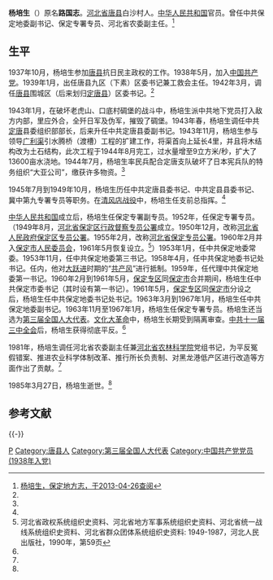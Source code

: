 '''杨培生'''（{{bd|1915年||1985年|3月27日}}）原名'''路国志'''。[[河北省|河北省]][[唐县|唐县]]白沙村人。[[中华人民共和国|中华人民共和国]]官员。曾任中共保定地委副书记、保定专署专员、河北省农委副主任。<ref name=bddfz>[http://www.bddfz.com/info/view.aspx?id=1032 杨培生，保定地方志，于2013-04-26查阅]{{dead link|date=2018年3月 |bot=InternetArchiveBot |fix-attempted=yes }}</ref>

==生平==
1937年10月，杨培生参加[[唐县|唐县]]抗日民主政权的工作。1938年5月，加入[[中国共产党|中国共产党]]。1939年1月，出任唐县九区（下素）区委书记兼工救会主任。1942年3月，调任[[唐县|唐县]]围城区（后来划归[[定唐县|定唐县]]）区委书记。<ref name=bddfz/>

1943年1月，在破坏老虎山、口底村碉堡的战斗中，杨培生派中共地下党员打入敌方内部，里应外合，全歼日军及伪军，摧毁了碉堡。1943年春，杨培生调任中共[[定唐|定唐]]县委组织部部长，后来升任中共定唐县委副书记。1943年11月，杨培生参与领导[[广利渠|广利渠]]引水腾桥（渡槽）工程的扩建工作，将渠首向上延长4里，并且将木结构改为土石结构，此次工程于1944年8月完工，过水量增至9立方米/秒，扩大了13600亩水浇地。1944年7月，杨培生率民兵配合定唐支队破坏了日本宪兵队的特务组织“大亚公司”，缴获许多物资。<ref name=bddfz/>

1945年7月到1949年10月，杨培生历任中共定唐县委书记、中共定县县委书记、冀中第九专署专员等职务。在[[清风店战役|清风店战役]]中，杨培生任支前总指挥。<ref name=bddfz/>

[[中华人民共和国|中华人民共和国]]成立后，杨培生任保定专署副专员。1952年，任保定专署专员。（1949年8月，[[河北省保定区行政督察专员公署|河北省保定区行政督察专员公署]]成立。1950年12月，改称[[河北省人民政府保定区专员公署|河北省人民政府保定区专员公署]]。1955年2月，改称[[河北省保定专员公署|河北省保定专员公署]]。1960年2月并入[[保定市人民委员会|保定市人民委员会]]，1961年5月恢复设立。<ref>河北省政权系统组织史资料、河北省地方军事系统组织史资料、河北省统一战线系统组织史资料、河北省群众团体系统组织史资料: 1949-1987，河北人民出版社，1990年，第59页</ref>）1953年1月，任中共保定地委常委。1953年11月，任中共保定地委第三书记。1958年4月，任中共保定地委书记处书记。任内，他对[[大跃进|大跃进]]时期的“[[共产风|共产风]]”进行抵制。1959年，任代理中共保定地委第一书记。1960年2月到1961年5月，[[保定专区|保定专区]]同[[保定市|保定市]]合并期间，杨培生任中共保定市委书记（其时设有第一书记）。1961年5月，[[保定专区|保定专区]]同[[保定市|保定市]]分设之后，杨培生任中共保定地委书记处书记。1963年3月到1967年1月，杨培生任中共保定地委副书记。1963年11月至1967年1月，杨培生任保定专署专员。杨培生还当选为[[第三届全国人大代表|第三届全国人大代表]]。[[文化大革命|文化大革命]]中，杨培生长期受到隔离审查。[[中共十一届三中全会|中共十一届三中全会]]后，杨培生获得彻底平反。<ref name=bddfz/>

1981年，杨培生调任河北省农委副主任兼[[河北省农林科学院|河北省农林科学院]]党组书记，为平反冤假错案、推进农业科学体制改革、推行所长负责制、对黑龙港低产区进行改造等方面作出了贡献。<ref name=bddfz/>

1985年3月27日，杨培生逝世。<ref name=bddfz/>

==参考文献==
{{reflist}}

{{-}}
{{start box}}
{{s-gov}}
{{s-before|[[王国珍|王国珍]]}}
{{s-title|[[河北省人民政府保定区专员公署|河北省人民政府保定区专员公署]]专员<br><small>（1955年2月改称[[河北省保定专员公署|河北省保定专员公署]]专员）</small>|1952年—1960年2月}}
{{s-vac|next=[[李佩先|李佩先]]|reason=专市合并}}
{{s-before|[[李佩先|李佩先]]}}
{{s-title|[[河北省保定专员公署|河北省保定专员公署]]专员|1963年11月—1968年8月}}
{{s-after|[[刘海清|刘海清]]<br><small>[[保定地区革命委员会|保定地区革命委员会]]主任}}
{{end box}}

{{保定市市长}}
{{DEFAULTSORT:Yang杨}}
[[Category:杨姓|P]]
[[Category:唐县人|Category:唐县人]]
[[Category:第三届全国人大代表|Category:第三届全国人大代表]]
[[Category:中国共产党党员_(1938年入党)|Category:中国共产党党员 (1938年入党)]]
